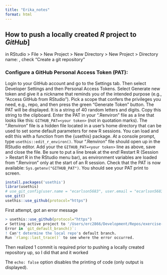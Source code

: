 ```yaml
---
title: "Erika_notes"
format: html
---
```


## How to push a locally created ***R*** project to ***GitHub***]

in RStudio > File > New Project > New Directory > New Project > Directory name: <Repository name>, check "Create a git repository"

### Configure a GitHub Personal Access Token (PAT):

Login to your GitHub account and go to the Settings tab. Then select Developer Settings and then Personal Access Tokens.
Select Generate new token and give it a nickname that reminds you of the intended purpose (e.g., “Access GitHub from RStudio”).
Pick a scope that confers the privileges you need, e.g., repo, and then press the green “Generate Token” button.
The PAT will be displayed. It is a string of 40 random letters and digits. Copy this string to the clipboard.
Enter the PAT in your “.Renviron” file as a line that looks like this: `GITHUB_PAT=<your token>` (not in quotation marks).
The “.Renviron” file is a hidden file located in a user’s home directory that can be used to set some default parameters for new R sessions. You can load and edit this with a function from the {usethis} package. At a console prompt, type `usethis::edit_r_environ()`. Your “.Renviron” file should open up in the RStudio editor. Add your the `GITHUB_PAT=<your token>` line as above, save and close the file. Be sure to put a line break at the end!
Restart R (Session > Restart R in the RStudio menu bar), as environment variables are loaded from “.Renviron” only at the start of an R session. Check that the PAT is now available: `Sys.getenv("GITHUB_PAT")`. You should see your PAT print to screen.

```r
install.packages('usethis')
librar(usethis)
# use_git_config(user.name = "ecarlson5683", user.email = "ecarlson5683@gmail.com") #done previously
use_git()
usethis::use_github(protocol="https")
```

First attempt, got an error message
```r
> usethis::use_github(protocol="https")
✔ Setting active project to '/Users/erc2866/Development/Repos/exercise-2b'
Error in `git_default_branch()`:
! Can't determine the local repo's default branch.
Run `rlang::last_trace()` to see where the error occurred.
```

Then realized 1 commit is required prior to pushing a locally created repository up, so I did that and it worked

The `echo: false` option disables the printing of code (only output is displayed).
